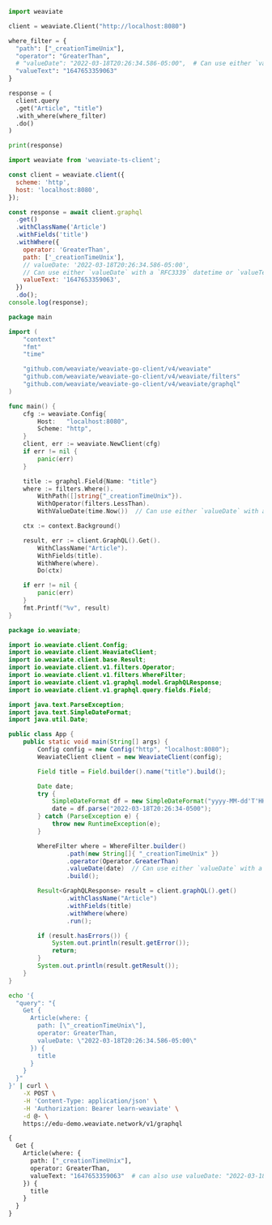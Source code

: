 

<Tabs groupId="languages">
<TabItem value="py" label="Python Client v4">
  <FilteredTextBlock
    text={PyCode}
    startMarker="START FilterByTimestamps"
    endMarker="END FilterByTimestamps"
    language="py"
  />
</TabItem>
<TabItem value="py3" label="Python Client v3">

```python
import weaviate

client = weaviate.Client("http://localhost:8080")

where_filter = {
  "path": ["_creationTimeUnix"],
  "operator": "GreaterThan",
  # "valueDate": "2022-03-18T20:26:34.586-05:00",  # Can use either `valueDate` with a `RFC3339` datetime or `valueText` as Unix epoch milliseconds
  "valueText": "1647653359063"
}

response = (
  client.query
  .get("Article", "title")
  .with_where(where_filter)
  .do()
)

print(response)
```

</TabItem>
<TabItem value="js" label="JS/TS Client v2">

```js
import weaviate from 'weaviate-ts-client';

const client = weaviate.client({
  scheme: 'http',
  host: 'localhost:8080',
});

const response = await client.graphql
  .get()
  .withClassName('Article')
  .withFields('title')
  .withWhere({
    operator: 'GreaterThan',
    path: ['_creationTimeUnix'],
    // valueDate: '2022-03-18T20:26:34.586-05:00',
    // Can use either `valueDate` with a `RFC3339` datetime or `valueText` as Unix epoch milliseconds
    valueText: '1647653359063',
  })
  .do();
console.log(response);
```

</TabItem>
<TabItem value="go" label="Go">

```go
package main

import (
	"context"
	"fmt"
	"time"

	"github.com/weaviate/weaviate-go-client/v4/weaviate"
	"github.com/weaviate/weaviate-go-client/v4/weaviate/filters"
	"github.com/weaviate/weaviate-go-client/v4/weaviate/graphql"
)

func main() {
	cfg := weaviate.Config{
		Host:   "localhost:8080",
		Scheme: "http",
	}
	client, err := weaviate.NewClient(cfg)
	if err != nil {
		panic(err)
	}

	title := graphql.Field{Name: "title"}
	where := filters.Where().
		WithPath([]string{"_creationTimeUnix"}).
		WithOperator(filters.LessThan).
		WithValueDate(time.Now())  // Can use either `valueDate` with a `RFC3339` datetime or `valueText` as Unix epoch milliseconds

	ctx := context.Background()

	result, err := client.GraphQL().Get().
		WithClassName("Article").
		WithFields(title).
		WithWhere(where).
		Do(ctx)

	if err != nil {
		panic(err)
	}
	fmt.Printf("%v", result)
}
```

</TabItem>
<TabItem value="java" label="Java">

```java
package io.weaviate;

import io.weaviate.client.Config;
import io.weaviate.client.WeaviateClient;
import io.weaviate.client.base.Result;
import io.weaviate.client.v1.filters.Operator;
import io.weaviate.client.v1.filters.WhereFilter;
import io.weaviate.client.v1.graphql.model.GraphQLResponse;
import io.weaviate.client.v1.graphql.query.fields.Field;

import java.text.ParseException;
import java.text.SimpleDateFormat;
import java.util.Date;

public class App {
    public static void main(String[] args) {
        Config config = new Config("http", "localhost:8080");
        WeaviateClient client = new WeaviateClient(config);

        Field title = Field.builder().name("title").build();

        Date date;
        try {
            SimpleDateFormat df = new SimpleDateFormat("yyyy-MM-dd'T'HH:mm:ssZ");
            date = df.parse("2022-03-18T20:26:34-0500");
        } catch (ParseException e) {
            throw new RuntimeException(e);
        }

        WhereFilter where = WhereFilter.builder()
                .path(new String[]{ "_creationTimeUnix" })
                .operator(Operator.GreaterThan)
                .valueDate(date)  // Can use either `valueDate` with a `RFC3339` datetime or `valueText` as Unix epoch milliseconds
                .build();

        Result<GraphQLResponse> result = client.graphQL().get()
                .withClassName("Article")
                .withFields(title)
                .withWhere(where)
                .run();

        if (result.hasErrors()) {
            System.out.println(result.getError());
            return;
        }
        System.out.println(result.getResult());
    }
}
```

</TabItem>
<TabItem value="curl" label="Curl">

```bash
echo '{
  "query": "{
    Get {
      Article(where: {
        path: [\"_creationTimeUnix\"],
        operator: GreaterThan,
        valueDate: \"2022-03-18T20:26:34.586-05:00\"
      }) {
        title
      }
    }
  }"
}' | curl \
    -X POST \
    -H 'Content-Type: application/json' \
    -H 'Authorization: Bearer learn-weaviate' \
    -d @- \
    https://edu-demo.weaviate.network/v1/graphql
```

</TabItem>
<TabItem value="graphql" label="GraphQL">

```graphql
{
  Get {
    Article(where: {
      path: ["_creationTimeUnix"],
      operator: GreaterThan,
      valueText: "1647653359063"  # can also use valueDate: "2022-03-18T20:26:34.586-05:00"
    }) {
      title
    }
  }
}
```

</TabItem>
</Tabs>

